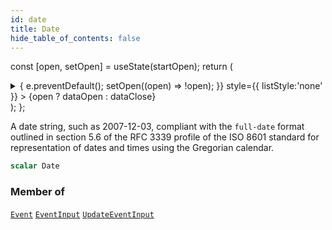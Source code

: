 ```yaml
---
id: date
title: Date
hide_table_of_contents: false
---
```






const [open, setOpen] = useState(startOpen);
return (
<details {...(open ? { open: true } : {})} className="details" style={{ border:'none', boxShadow:'none', background:'var(--ifm-background-color)' }}>
<summary
onClick={(e) => {
e.preventDefault();
setOpen((open) => !open);
}}
style={{ listStyle:'none' }} >
{open ? dataOpen : dataClose}
</summary>
{open && children}
</details>
);
};

A date string, such as 2007-12-03, compliant with the `full-date` format outlined in section 5.6 of the RFC 3339 profile of the ISO 8601 standard for representation of dates and times using the Gregorian calendar.

```graphql
scalar Date
```

### Member of

[`Event`](/schema/objects/event) <Badge class="secondary" text="object"/><Bullet />[`EventInput`](/schema/inputs/event-input) <Badge class="secondary" text="input"/><Bullet />[`UpdateEventInput`](/schema/inputs/update-event-input) <Badge class="secondary" text="input"/>
